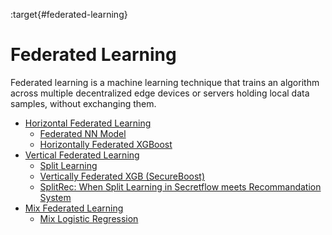 :target{#federated-learning}

# Federated Learning

Federated learning is a machine learning technique that trains an algorithm across multiple decentralized edge devices or servers holding local data samples, without exchanging them.

<TableOfContents>


  - [Horizontal Federated Learning](horizontal_federated_learning/index.mdx)
    - [Federated NN Model](horizontal_federated_learning/fl_model.mdx)
    - [Horizontally Federated XGBoost](horizontal_federated_learning/tree.mdx)
  - [Vertical Federated Learning](vertical_federated_learning/index.mdx)
    - [Split Learning](vertical_federated_learning/split_learning.mdx)
    - [Vertically Federated XGB (SecureBoost)](vertical_federated_learning/tree.mdx)
    - [SplitRec: When Split Learning in Secretflow meets Recommandation System](vertical_federated_learning/SplitRec/index.mdx)
  - [Mix Federated Learning](mix_federated_learning.mdx)
    - [Mix Logistic Regression](mix_federated_learning.mdx#mix-logistic-regression)
</TableOfContents>
